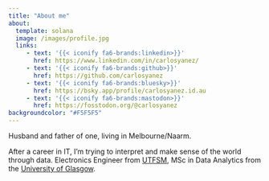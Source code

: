 ```yaml
---
title: "About me"
about:
  template: solana
  image: /images/profile.jpg
  links:
     - text: '{{< iconify fa6-brands:linkedin>}}'
       href: https://www.linkedin.com/in/carlosyanez/
     - text: '{{< iconify fa6-brands:github>}}'
       href: https://github.com/carlosyanez
     - text: '{{< iconify fa6-brands:bluesky>}}'
       href: https://bsky.app/profile/carlosyanez.id.au
     - text: '{{< iconify fa6-brands:mastodon>}}'
       href: https://fosstodon.org/@carlosyanez
backgroundcolor: "#F5F5F5"
---
```



Husband and father of one, living in Melbourne/Naarm.

After a career in IT, I’m trying to interpret and make sense of the world through data. Electronics Engineer from 
[UTFSM](https://usm.cl/en/home/),  MSc in Data Analytics from the [University of Glasgow](https://www.gla.ac.uk/).